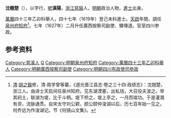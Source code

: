 '''沈翹楚'''（{{bd|？||？|catIdx=S沈}}），以字行，[[號|號]]'''漢陽'''，[[浙江|浙江]][[慈谿|慈谿]]人，[[明朝|明朝]]政治人物，[[進士|進士]]出身。

[[萬曆|萬曆]]四十三年乙卯科舉人，四十七年（1619年）登己未科進士。[[天啟__(明朝)|天啟]]年間，調任[[泉州府|泉州府]][[知府|知府]]<ref>[[清|清]]·[[胡之鋘|胡之鋘]]修，清·周学曾等纂，《道光晋江县志·卷之三十四·政绩志》：沈翘楚，浙江人。由进士天启间任泉州知府。见东湖湮塞，出私钱，大召役夫浚之。举其阏土，联湖为堤，比于斗柄。堤下桥之，堤上亭之，一月而竣功。于是灌溉有资，流脉通贯。自宋太守刘公颖，颜公颐仲浚湖以后，历七百年始一见之。何乔远为作浚湖记。节《何镜山文集》。</ref>。七年（1627年）二月升任廣西按察司副使、驛傳道。官至四川参政。

==参考资料==
{{reflist}}

{{start box}}
{{s-off}}
{{succession box|辂之铬|[[王猷_(萬曆丙辰進士)|王猷]]|[[泉州府|泉州府]][[知府|知府]]|天啟年間}}
{{end box}}

{{萬曆四十七年己未科殿試金榜}}

{{Authority control}}

{{DEFAULTSORT:Shen沈}}
[[Category:慈溪人|Category:慈溪人]]
[[Category:沈姓|Q]]
[[Category:明朝泉州府知府|Category:明朝泉州府知府]]
[[Category:萬曆四十三年乙卯科舉人|Category:萬曆四十三年乙卯科舉人]]
[[Category:明朝廣西按察司副使|Category:明朝廣西按察司副使]]
[[Category:明朝四川布政使司參政|Category:明朝四川布政使司參政]]


{{明朝人物小作品}}